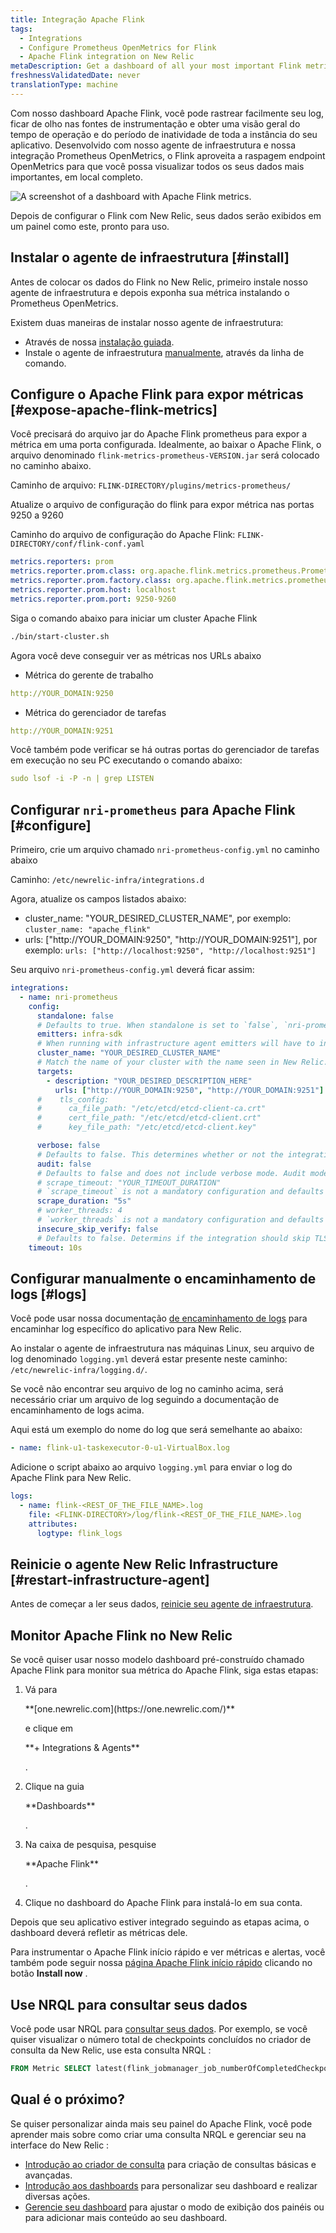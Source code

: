 ```yaml
---
title: Integração Apache Flink
tags:
  - Integrations
  - Configure Prometheus OpenMetrics for Flink
  - Apache Flink integration on New Relic
metaDescription: Get a dashboard of all your most important Flink metrics with our quickstart.
freshnessValidatedDate: never
translationType: machine
---
```


Com nosso dashboard Apache Flink, você pode rastrear facilmente seu log, ficar de olho nas fontes de instrumentação e obter uma visão geral do tempo de operação e do período de inatividade de toda a instância do seu aplicativo. Desenvolvido com nosso agente de infraestrutura e nossa integração Prometheus OpenMetrics, o Flink <InlinePopover type="dashboards"/>aproveita a raspagem endpoint OpenMetrics para que você possa visualizar todos os seus dados mais importantes, em local completo.

<img
  src="/images/dashboards_screenshot-full_apache-flink-quickstart.webp"
  title="Apache Flink dashboard landing page"
  alt="A screenshot of a dashboard with Apache Flink metrics."
/>

<figcaption>
  Depois de configurar o Flink com New Relic, seus dados serão exibidos em um painel como este, pronto para uso.
</figcaption>

## Instalar o agente de infraestrutura [#install]

Antes de colocar os dados do Flink no New Relic, primeiro instale nosso agente de infraestrutura e depois exponha sua métrica instalando o Prometheus OpenMetrics.

Existem duas maneiras de instalar nosso agente de infraestrutura:

* Através de nossa [instalação guiada](https://one.newrelic.com/nr1-core?state=5e236fa2-fbfd-1f53-e55d-9241d2a73068).
* Instale o agente de infraestrutura [manualmente](/docs/infrastructure/install-infrastructure-agent/linux-installation/install-infrastructure-monitoring-agent-linux), através da linha de comando.

## Configure o Apache Flink para expor métricas [#expose-apache-flink-metrics]

Você precisará do arquivo jar do Apache Flink prometheus para expor a métrica em uma porta configurada. Idealmente, ao baixar o Apache Flink, o arquivo denominado `flink-metrics-prometheus-VERSION.jar` será colocado no caminho abaixo.

Caminho de arquivo: `FLINK-DIRECTORY/plugins/metrics-prometheus/`

Atualize o arquivo de configuração do flink para expor métrica nas portas 9250 a 9260

Caminho do arquivo de configuração do Apache Flink: `FLINK-DIRECTORY/conf/flink-conf.yaml`

```yml
metrics.reporters: prom
metrics.reporter.prom.class: org.apache.flink.metrics.prometheus.PrometheusReporter
metrics.reporter.prom.factory.class: org.apache.flink.metrics.prometheus.PrometheusReporterFactory
metrics.reporter.prom.host: localhost
metrics.reporter.prom.port: 9250-9260
```

Siga o comando abaixo para iniciar um cluster Apache Flink

```bash
./bin/start-cluster.sh
```

Agora você deve conseguir ver as métricas nos URLs abaixo

* Métrica do gerente de trabalho

```yml
http://YOUR_DOMAIN:9250
```

* Métrica do gerenciador de tarefas

```yml
http://YOUR_DOMAIN:9251
```

Você também pode verificar se há outras portas do gerenciador de tarefas em execução no seu PC executando o comando abaixo:

```yml
sudo lsof -i -P -n | grep LISTEN
```

## Configurar `nri-prometheus` para Apache Flink [#configure]

Primeiro, crie um arquivo chamado `nri-prometheus-config.yml` no caminho abaixo

Caminho: `/etc/newrelic-infra/integrations.d`

Agora, atualize os campos listados abaixo:

* cluster_name: "YOUR_DESIRED_CLUSTER_NAME", por exemplo: `cluster_name: "apache_flink"`
* urls: \["http&#x3A;//YOUR_DOMAIN:9250", "http&#x3A;//YOUR_DOMAIN:9251"], por exemplo: `urls: ["http://localhost:9250", "http://localhost:9251"]`

Seu arquivo `nri-prometheus-config.yml` deverá ficar assim:

```yml
integrations:
  - name: nri-prometheus
    config:
      standalone: false
      # Defaults to true. When standalone is set to `false`, `nri-prometheus` requires an infrastructure agent to send data.
      emitters: infra-sdk
      # When running with infrastructure agent emitters will have to include infra-sdk
      cluster_name: "YOUR_DESIRED_CLUSTER_NAME"
      # Match the name of your cluster with the name seen in New Relic. 
      targets:
        - description: "YOUR_DESIRED_DESCRIPTION_HERE"
          urls: ["http://YOUR_DOMAIN:9250", "http://YOUR_DOMAIN:9251"]
      #    tls_config:
      #      ca_file_path: "/etc/etcd/etcd-client-ca.crt"
      #      cert_file_path: "/etc/etcd/etcd-client.crt"
      #      key_file_path: "/etc/etcd/etcd-client.key"

      verbose: false
      # Defaults to false. This determines whether or not the integration should run in verbose mode.
      audit: false
      # Defaults to false and does not include verbose mode. Audit mode logs the uncompressed data sent to New Relic and can lead to a high log volume.
      # scrape_timeout: "YOUR_TIMEOUT_DURATION"
      # `scrape_timeout` is not a mandatory configuration and defaults to 30s. The HTTP client timeout when fetching data from endpoints.
      scrape_duration: "5s"
      # worker_threads: 4
      # `worker_threads` is not a mandatory configuration and defaults to `4` for clusters with more than 400 endpoints. Slowly increase the worker thread until scrape time falls between the desired `scrape_duration`. Note: Increasing this value too much results in huge memory consumption if too many metrics are scraped at once.
      insecure_skip_verify: false
      # Defaults to false. Determins if the integration should skip TLS verification or not.
    timeout: 10s
```

## Configurar manualmente o encaminhamento de logs [#logs]

Você pode usar nossa documentação [de encaminhamento de logs](/docs/logs/forward-logs/forward-your-logs-using-infrastructure-agent/) para encaminhar log específico do aplicativo para New Relic.

Ao instalar o agente de infraestrutura nas máquinas Linux, seu arquivo de log denominado `logging.yml` deverá estar presente neste caminho: `/etc/newrelic-infra/logging.d/`.

Se você não encontrar seu arquivo de log no caminho acima, será necessário criar um arquivo de log seguindo a documentação de encaminhamento de logs acima.

Aqui está um exemplo do nome do log que será semelhante ao abaixo:

```yml
- name: flink-u1-taskexecutor-0-u1-VirtualBox.log
```

Adicione o script abaixo ao arquivo `logging.yml` para enviar o log do Apache Flink para New Relic.

```yml
logs:
  - name: flink-<REST_OF_THE_FILE_NAME>.log 
    file: <FLINK-DIRECTORY>/log/flink-<REST_OF_THE_FILE_NAME>.log
    attributes:
      logtype: flink_logs
```

## Reinicie o agente New Relic Infrastructure [#restart-infrastructure-agent]

Antes de começar a ler seus dados, [reinicie seu agente de infraestrutura](/docs/infrastructure/install-infrastructure-agent/manage-your-agent/start-stop-restart-infrastructure-agent/).

## Monitor Apache Flink no New Relic

Se você quiser usar nosso modelo dashboard pré-construído chamado Apache Flink para monitor sua métrica do Apache Flink, siga estas etapas:

1. Vá para

   <DNT>
     **[one.newrelic.com](https://one.newrelic.com/)**
   </DNT>

   e clique em

   <DNT>
     **+ Integrations & Agents**
   </DNT>

   .

2. Clique na guia

   <DNT>
     **Dashboards**
   </DNT>

   .

3. Na caixa de pesquisa, pesquise

   <DNT>
     **Apache Flink**
   </DNT>

   .

4. Clique no dashboard do Apache Flink para instalá-lo em sua conta.

Depois que seu aplicativo estiver integrado seguindo as etapas acima, o dashboard deverá refletir as métricas dele.

Para instrumentar o Apache Flink início rápido e ver métricas e alertas, você também pode seguir nossa [página Apache Flink início rápido](https://newrelic.com/instant-observability/apache-flink) clicando no botão <DNT>**Install now**</DNT> .

## Use NRQL para consultar seus dados

Você pode usar NRQL para [consultar seus dados](/docs/apis/nerdgraph/examples/nerdgraph-nrql-tutorial/). Por exemplo, se você quiser visualizar o número total de checkpoints concluídos no criador de consulta da New Relic, use esta consulta NRQL :

```sql
FROM Metric SELECT latest(flink_jobmanager_job_numberOfCompletedCheckpoints) AS 'Number of Completed Checkpoints'
```

## Qual é o próximo?

Se quiser personalizar ainda mais seu painel do Apache Flink, você pode aprender mais sobre como criar uma consulta NRQL e gerenciar seu <InlinePopover type="dashboards"/>na interface do New Relic :

* [Introdução ao criador de consulta](/docs/query-your-data/explore-query-data/query-builder/introduction-query-builder) para criação de consultas básicas e avançadas.
* [Introdução aos dashboards](/docs/query-your-data/explore-query-data/dashboards/introduction-dashboards) para personalizar seu dashboard e realizar diversas ações.
* [Gerencie seu dashboard](/docs/query-your-data/explore-query-data/dashboards/manage-your-dashboard) para ajustar o modo de exibição dos painéis ou para adicionar mais conteúdo ao seu dashboard.
